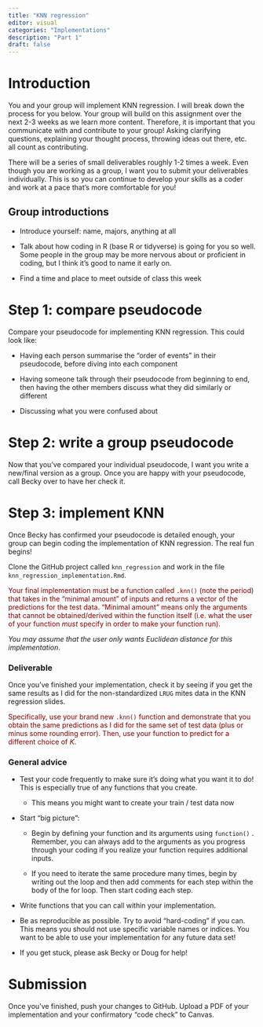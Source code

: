 ```yaml
---
title: "KNN regression"
editor: visual
categories: "Implementations"
description: "Part 1"
draft: false
---
```


# Introduction

You and your group will implement KNN regression. I will break down the process for you below. Your group will build on this assignment over the next 2-3 weeks as we learn more content. Therefore, it is important that you communicate with and contribute to your group! Asking clarifying questions, explaining your thought process, throwing ideas out there, etc. all count as contributing.

There will be a series of small deliverables roughly 1-2 times a week. Even though you are working as a group, I want you to submit your deliverables individually. This is so you can continue to develop your skills as a coder and work at a pace that's more comfortable for you!

## Group introductions

-   Introduce yourself: name, majors, anything at all

-   Talk about how coding in R (base R or tidyverse) is going for you so well. Some people in the group may be more nervous about or proficient in coding, but I think it's good to name it early on.

-   Find a time and place to meet outside of class this week

# Step 1: compare pseudocode

Compare your pseudocode for implementing KNN regression. This could look like:

-   Having each person summarise the "order of events" in their pseudocode, before diving into each component

-   Having someone talk through their pseudocode from beginning to end, then having the other members discuss what they did similarly or different

-   Discussing what you were confused about

# Step 2: write a group pseudocode

Now that you've compared your individual pseudocode, I want you write a new/final version as a group. Once you are happy with your pseudocode, call Becky over to have her check it.

# Step 3: implement KNN

Once Becky has confirmed your pseudocode is detailed enough, your group can begin coding the implementation of KNN regression. The real fun begins!

Clone the GitHub project called `knn_regression` and work in the file `knn_regression_implementation.Rmd`.

::: {style="color: maroon"}
Your final implementation must be a function called `.knn()` (note the period) that takes in the "minimal amount" of inputs and returns a vector of the predictions for the test data. "Minimal amount" means only the arguments that cannot be obtained/derived within the function itself (i.e. what the user of your function *must* specify in order to make your function run).
:::

*You may assume that the user only wants Euclidean distance for this implementation*.

### Deliverable

Once you've finished your implementation, check it by seeing if you get the same results as I did for the non-standardized `LRUG` mites data in the KNN regression slides.

::: {style="color: maroon"}
Specifically, use your brand new `.knn()` function and demonstrate that you obtain the same predictions as I did for the same set of test data (plus or minus some rounding error). Then, use your function to predict for a different choice of $K$.
:::

### General advice

-   Test your code frequently to make sure it's doing what you want it to do! This is especially true of any functions that you create.

    -   This means you might want to create your train / test data now

-   Start "big picture":

    -   Begin by defining your function and its arguments using `function()` . Remember, you can always add to the arguments as you progress through your coding if you realize your function requires additional inputs.

    -   If you need to iterate the same procedure many times, begin by writing out the loop and then add comments for each step within the body of the for loop. Then start coding each step.

-   Write functions that you can call within your implementation.

-   Be as reproducible as possible. Try to avoid "hard-coding" if you can. This means you should not use specific variable names or indices. You want to be able to use your implementation for any future data set!

-   If you get stuck, please ask Becky or Doug for help!

### 

# Submission

Once you've finished, push your changes to GitHub. Upload a PDF of your implementation and your confirmatory "code check" to Canvas.
